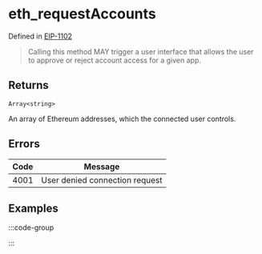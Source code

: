
# eth_requestAccounts
Defined in [EIP-1102](https://eips.ethereum.org/EIPS/eip-1102)
> Calling this method MAY trigger a user interface that allows the user to approve or reject account access for a given app.


## Returns
`Array<string>`

An array of Ethereum addresses, which the connected user controls.

## Errors 
| Code | Message |
| ---- | ------- |
| 4001 | User denied connection request |


## Examples
:::code-group

<div data-title="React">
  <RequestAccountsReact />
</div>

<div data-title="HTML + JS">
  <RequestAccountsHTML/>
</div>
:::
